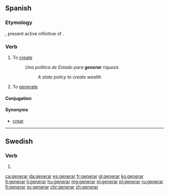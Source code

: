 ==Spanish==
===Etymology===
{{etyl|la|es}} {{term/t|la|generāre}}, present active infinitive of {{term|genero|lang=la}}.

===Verb===
{{es-verb|gener|ar}}

# To [[create]]
#: ''Una política de Estado para '''generar''' riqueza''
#:: ''A state policy to create wealth''
# To [[generate]]

====Conjugation====
{{es-conj-ar|gener}}

====Synonyms====
* [[crear]]

----

==Swedish==

===Verb===
{{head|sv|verb form}}

# {{sv-verb-form-pre|genera}}

[[ca:generar]]
[[da:generar]]
[[es:generar]]
[[fr:generar]]
[[gl:generar]]
[[ko:generar]]
[[lt:generar]]
[[li:generar]]
[[hu:generar]]
[[mg:generar]]
[[nl:generar]]
[[pl:generar]]
[[ru:generar]]
[[fi:generar]]
[[sv:generar]]
[[chr:generar]]
[[zh:generar]]